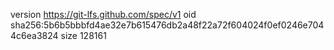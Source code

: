 version https://git-lfs.github.com/spec/v1
oid sha256:5b6b5bbbfd4ae32e7b615476db2a48f22a72f604024f0ef0246e7044c6ea3824
size 128161
